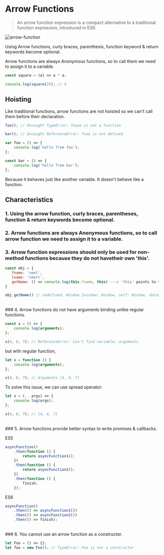 # Arrow Functions

> An arrow function expression is a compact alternative to a traditional function expression, introduced in ES6.

![arrow-function](/arrow-functions.png)

Using Arrow functions, curly braces, parenthesis, function keyword & return keywords become optional.

Arrow functions are always Anonymous functions, so to call them we need to assign it to a variable.

```javascript
const square = (a) => a * a;

console.log(square(2)); // 4
```

## Hoisting

Like traditional functions, arrow functions are not hoisted so we can't call them before their declaration.

```javascript
foo(); // Uncaught TypeError: foooo is not a function

bar(); // Uncaught ReferenceError: fooo is not defined

var foo = () => {
    console.log('hello from foo');
};

const bar = () => {
    console.log('hello from bar');
};
```

Because it behaves just like another variable. It doesn't behave like a function.

## Characteristics

### 1. Using the arrow function, curly braces, parentheses, function & return keywords become optional.

### 2. Arrow functions are always Anonymous functions, so to call arrow function we need to assign it to a variable.

### 3. Arrow function expressions should only be used for non-method functions because they do not havetheir own 'this'.

```javascript
const obj = {
   fname: 'neel',
   lname: 'shett',
   getName: () => console.log(this.fname, this) ---> 'this' points to the global window object.
}

obj.getName() // undefined, Window {window: Window, self: Window, document: document, name: 'iframeResult', location: Location, …}
```

<br />
### 4. Arrow functions do not have arguments binding unlike regular functions.

```javascript
const x = () => {
    console.log(arguments);
};

x(4, 6, 7); // ReferenceError: Can't find variable: arguments
```

but with regular function,

```javascript
let x = function () {
    console.log(arguments);
};

x(4, 6, 7); // Arguments [4, 6, 7]
```

To solve this issue, we can use spread operator:

```javascript
let x = (...args) => {
    console.log(args);
};

x(4, 6, 7); // [4, 6, 7]
```

<br />
### 5. Arrow functions provide better syntax to write promises & callbacks.

ES5

```javascript
asyncFunction()
    .then(function () {
        return asyncFunction1();
    })
    .then(function () {
        return asyncFunction2();
    })
    .then(function () {
        finish;
    });
```

ES6

```javascript
asyncFunction()
    .then(() => asyncFunction1())
    .then(() => asyncFunction2())
    .then(() => finish);
```

<br />
### 6. You cannot use an arrow function as a constructor.

```javascript
let Foo = () => {};
let foo = new Foo(); // TypeError: Foo is not a constructor
```
